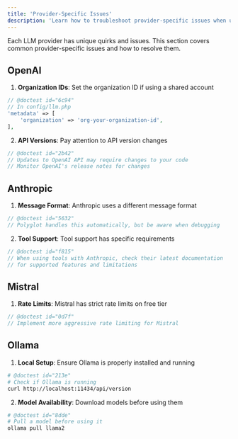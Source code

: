```yaml
---
title: 'Provider-Specific Issues'
description: 'Learn how to troubleshoot provider-specific issues when using Polyglot.'
---
```


Each LLM provider has unique quirks and issues. This section covers common provider-specific issues and how to resolve them.


## OpenAI

1. **Organization IDs**: Set the organization ID if using a shared account
```php
// @doctest id="6c94"
// In config/llm.php
'metadata' => [
    'organization' => 'org-your-organization-id',
],
```

2. **API Versions**: Pay attention to API version changes
```php
// @doctest id="2b42"
// Updates to OpenAI API may require changes to your code
// Monitor OpenAI's release notes for changes
```

## Anthropic

1. **Message Format**: Anthropic uses a different message format
```php
// @doctest id="5632"
// Polyglot handles this automatically, but be aware when debugging
```

2. **Tool Support**: Tool support has specific requirements
```php
// @doctest id="f815"
// When using tools with Anthropic, check their latest documentation
// for supported features and limitations
```

## Mistral

1. **Rate Limits**: Mistral has strict rate limits on free tier
```php
// @doctest id="0d7f"
// Implement more aggressive rate limiting for Mistral
```


## Ollama

1. **Local Setup**: Ensure Ollama is properly installed and running
```bash
# @doctest id="213e"
# Check if Ollama is running
curl http://localhost:11434/api/version
```

2. **Model Availability**: Download models before using them
```bash
# @doctest id="8dde"
# Pull a model before using it
ollama pull llama2
```
